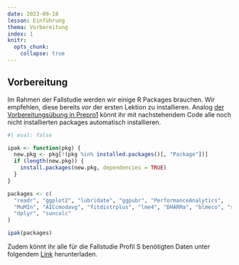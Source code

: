 ```yaml
---
date: 2023-09-18
lesson: Einführung
thema: Vorbereitung
index: 1
knitr:
  opts_chunk: 
    collapse: true
---
```



## Vorbereitung {#sec-rauman-vorbereitung}

Im Rahmen der Fallstudie werden wir einige R Packages brauchen. Wir empfehlen, diese bereits *vor* der ersten Lektion zu installieren. Analog [der Vorbereitungsübung in Prepro1](#sec-prepro-vorbereitung) könnt ihr mit nachstehendem Code alle noch nicht installierten packages automatisch installieren.

```r
#| eval: false

ipak <- function(pkg) {
  new.pkg <- pkg[!(pkg %in% installed.packages()[, "Package"])]
  if (length(new.pkg)) {
    install.packages(new.pkg, dependencies = TRUE)
  }
}

packages <- c(
  "readr", "ggplot2", "lubridate", "ggpubr", "PerformanceAnalytics",
  "MuMIn", "AICcmodavg", "fitdistrplus", "lme4", "DHARMa", "blmeco", "sjPlot", "lattice",
  "dplyr", "suncalc"
)

ipak(packages)
```

Zudem könnt ihr alle für die Fallstudie Profil S benötigten Daten unter folgendem  [Link](https://moodle.zhaw.ch/mod/folder/view.php?id=956254) herunterladen.
